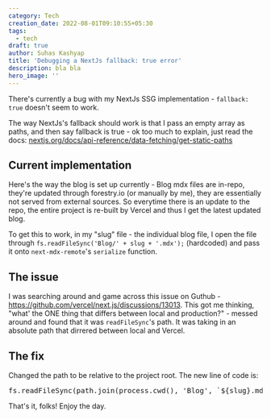 ---
category: Tech
creation_date: 2022-08-01T09:10:55+05:30
tags:
  - tech
draft: true
author: Suhas Kashyap
title: 'Debugging a NextJs fallback: true error'
description: bla bla
hero_image: ''
---

There's currently a bug with my NextJs SSG implementation - `fallback: true` doesn't seem to work.

The way NextJs's fallback should work is that I pass an empty array as paths, and then say fallback is true - ok too much to explain, just read the docs: [nextjs.org/docs/api-reference/data-fetching/get-static-paths](https://nextjs.org/docs/api-reference/data-fetching/get-static-paths 'https://nextjs.org/docs/api-reference/data-fetching/get-static-paths')

## Current implementation

Here&apos;s the way the blog is set up currently -
Blog mdx files are in-repo, they&apos;re updated through forestry.io (or manually by me), they are essentially not served from external sources. So everytime there is an update to the repo, the entire project is re-built by Vercel and thus I get the latest updated blog.

To get this to work, in my "slug" file - the individual blog file, I open the file through `fs.readFileSync('Blog/' + slug + '.mdx');` (hardcoded) and pass it onto `next-mdx-remote`&apos;s `serialize` function.

## The issue

I was searching around and game across this issue on Guthub - https://github.com/vercel/next.js/discussions/13013. This got me thinking, "what&apos; the ONE thing that differs between local and production?" - messed around and found that it was `readFileSync`&apos;s path. It was taking in an absolute path that dirrered between local and Vercel.

## The fix

Changed the path to be relative to the project root.
The new line of code is:

<pre>fs.readFileSync(path.join(process.cwd(), 'Blog', `${slug}.mdx`), 'utf8');</pre>

That&apos;s it, folks!
Enjoy the day.
